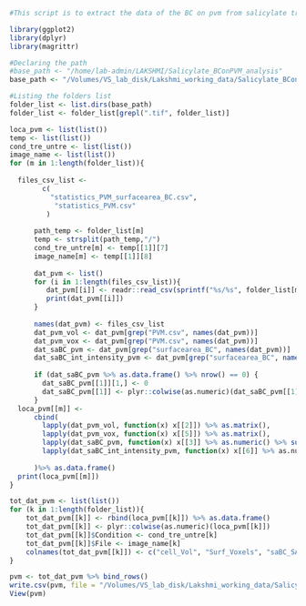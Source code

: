 ``` r
#This script is to extract the data of the BC on pvm from salicylate treated experiment in 24hpi. There were three dataset with 23, 24 & 25 hpi timepoints. The results were obtained by using the macro "BC_PVM_salicylate_Nov17.ijm".
```

``` r
library(ggplot2)
library(dplyr)
library(magrittr)
```

``` r
#Declaring the path
#base_path <- "/home/lab-admin/LAKSHMI/Salicylate_BConPVM_analysis"
base_path <- "/Volumes/VS_lab_disk/Lakshmi_working_data/Salicylate_BConPVM_analysis/"

#Listing the folders list
folder_list <- list.dirs(base_path)
folder_list <- folder_list[grepl(".tif", folder_list)]

loca_pvm <- list(list())
temp <- list(list())
cond_tre_untre <- list(list())
image_name <- list(list())
for (m in 1:length(folder_list)){
  
  files_csv_list <-
        c(
          "statistics_PVM_surfacearea_BC.csv",
           "statistics_PVM.csv"
         )
  
      path_temp <- folder_list[m]
      temp <- strsplit(path_temp,"/")
      cond_tre_untre[m] <- temp[[1]][7]
      image_name[m] <- temp[[1]][8]
      
      dat_pvm <- list()
      for (i in 1:length(files_csv_list)){
         dat_pvm[[i]] <- readr::read_csv(sprintf("%s/%s", folder_list[m], files_csv_list[[i]]))
         print(dat_pvm[[i]])
      }
      
      names(dat_pvm) <- files_csv_list
      dat_pvm_vol <- dat_pvm[grep("PVM.csv", names(dat_pvm))]
      dat_pvm_vox <- dat_pvm[grep("PVM.csv", names(dat_pvm))]
      dat_saBC_pvm <- dat_pvm[grep("surfacearea_BC", names(dat_pvm))]
      dat_saBC_int_intensity_pvm <- dat_pvm[grep("surfacearea_BC", names(dat_pvm))]
      
      if (dat_saBC_pvm %>% as.data.frame() %>% nrow() == 0) {
        dat_saBC_pvm[[1]][1,] <- 0 
        dat_saBC_pvm[[1]] <- plyr::colwise(as.numeric)(dat_saBC_pvm[[1]])
      }
  loca_pvm[[m]] <-
      cbind(
        lapply(dat_pvm_vol, function(x) x[[2]]) %>% as.matrix(),
        lapply(dat_pvm_vox, function(x) x[[5]]) %>% as.matrix(),
        lapply(dat_saBC_pvm, function(x) x[[3]] %>% as.numeric() %>% sum()/2) %>% as.matrix(),
        lapply(dat_saBC_int_intensity_pvm, function(x) x[[6]] %>% as.numeric %>% sum()) %>% as.matrix()
        
      )%>% as.data.frame()
  print(loca_pvm[[m]])
}

tot_dat_pvm <- list(list())
for (k in 1:length(folder_list)){
    tot_dat_pvm[[k]] <- rbind(loca_pvm[[k]]) %>% as.data.frame()
    tot_dat_pvm[[k]] <- plyr::colwise(as.numeric)(loca_pvm[[k]])
    tot_dat_pvm[[k]]$Condition <- cond_tre_untre[k]
    tot_dat_pvm[[k]]$File <- image_name[k]
    colnames(tot_dat_pvm[[k]]) <- c("cell_Vol", "Surf_Voxels", "saBC_SA", "saBC_SV", "Salicylate treatment","File Name")
}

pvm <- tot_dat_pvm %>% bind_rows()
write.csv(pvm, file = "/Volumes/VS_lab_disk/Lakshmi_working_data/Salicylate_BConPVM_analysis/Analysis_PVM_BC/pvm_BC.csv")
View(pvm)

```






